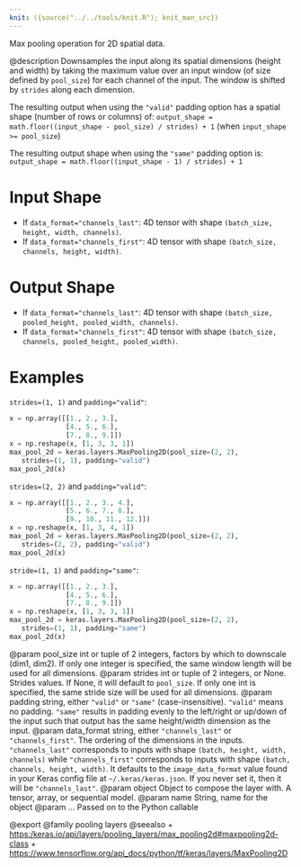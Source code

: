 ```yaml
---
knit: ({source("../../tools/knit.R"); knit_man_src})
---
```

Max pooling operation for 2D spatial data.

@description
Downsamples the input along its spatial dimensions (height and width)
by taking the maximum value over an input window
(of size defined by `pool_size`) for each channel of the input.
The window is shifted by `strides` along each dimension.

The resulting output when using the `"valid"` padding option has a spatial
shape (number of rows or columns) of:
`output_shape = math.floor((input_shape - pool_size) / strides) + 1`
(when `input_shape >= pool_size`)

The resulting output shape when using the `"same"` padding option is:
`output_shape = math.floor((input_shape - 1) / strides) + 1`

# Input Shape
- If `data_format="channels_last"`:
    4D tensor with shape `(batch_size, height, width, channels)`.
- If `data_format="channels_first"`:
    4D tensor with shape `(batch_size, channels, height, width)`.

# Output Shape
- If `data_format="channels_last"`:
    4D tensor with shape
    `(batch_size, pooled_height, pooled_width, channels)`.
- If `data_format="channels_first"`:
    4D tensor with shape
    `(batch_size, channels, pooled_height, pooled_width)`.

# Examples
`strides=(1, 1)` and `padding="valid"`:

```python
x = np.array([[1., 2., 3.],
              [4., 5., 6.],
              [7., 8., 9.]])
x = np.reshape(x, [1, 3, 3, 1])
max_pool_2d = keras.layers.MaxPooling2D(pool_size=(2, 2),
   strides=(1, 1), padding="valid")
max_pool_2d(x)
```

`strides=(2, 2)` and `padding="valid"`:

```python
x = np.array([[1., 2., 3., 4.],
              [5., 6., 7., 8.],
              [9., 10., 11., 12.]])
x = np.reshape(x, [1, 3, 4, 1])
max_pool_2d = keras.layers.MaxPooling2D(pool_size=(2, 2),
   strides=(2, 2), padding="valid")
max_pool_2d(x)
```

`stride=(1, 1)` and `padding="same"`:

```python
x = np.array([[1., 2., 3.],
              [4., 5., 6.],
              [7., 8., 9.]])
x = np.reshape(x, [1, 3, 3, 1])
max_pool_2d = keras.layers.MaxPooling2D(pool_size=(2, 2),
   strides=(1, 1), padding="same")
max_pool_2d(x)
```

@param pool_size int or tuple of 2 integers, factors by which to downscale
    (dim1, dim2). If only one integer is specified, the same
    window length will be used for all dimensions.
@param strides int or tuple of 2 integers, or None. Strides values. If None,
    it will default to `pool_size`. If only one int is specified, the
    same stride size will be used for all dimensions.
@param padding string, either `"valid"` or `"same"` (case-insensitive).
    `"valid"` means no padding. `"same"` results in padding evenly to
    the left/right or up/down of the input such that output has the same
    height/width dimension as the input.
@param data_format string, either `"channels_last"` or `"channels_first"`.
    The ordering of the dimensions in the inputs. `"channels_last"`
    corresponds to inputs with shape `(batch, height, width, channels)`
    while `"channels_first"` corresponds to inputs with shape
    `(batch, channels, height, width)`. It defaults to the
    `image_data_format` value found in your Keras config file at
    `~/.keras/keras.json`. If you never set it, then it will be
    `"channels_last"`.
@param object Object to compose the layer with. A tensor, array, or sequential model.
@param name String, name for the object
@param ... Passed on to the Python callable

@export
@family pooling layers
@seealso
+ <https:/keras.io/api/layers/pooling_layers/max_pooling2d#maxpooling2d-class>
+ <https://www.tensorflow.org/api_docs/python/tf/keras/layers/MaxPooling2D>
